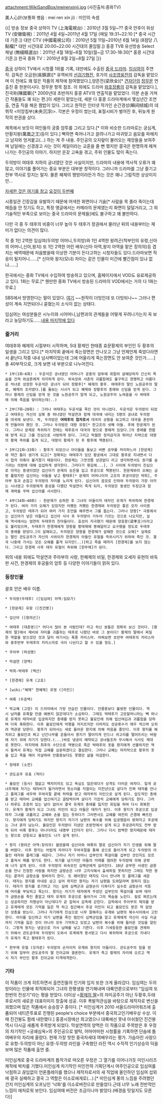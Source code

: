 attachment:WikiSandBox/meirenxinji.jpg
(사진출처:중화TV)

美人心計(보통화 병음 : mei ren xin ji) : 미인의 속셈 

{{|
방송 정보
중국 상하이 TV (上海電視台)：2010년 3월 5일~??
중국 안후이 위성 TV (安徽衛視)：2011년 4월 4일~2011년 4월 17일 (매일 19:31~22:10 [* 중국 시간대 기준.])
대만 CTV (中國電視公司)：2010년 5월 11일~2010년 6월 14일 (8점당 八點檔[* 대만 시간대로 20:00~22:00 시간대의 줄임말.])
홍콩 TVB 유선방송 Select 채널 (無綫精選台)：2011년 4월 18일~6월 10일(월~금 17:30-18:30[* 홍콩 시간대 기준.])
한국 중화 TV：2010년 8월 2일~8월 27일
|}}

[[중국]] 상하이 TV에서 시청률 1위를 기록, 대만에도 수출된 [[중국 드라마]]. [[임심여]]의 주연작. 감독은 오금원(吳錦源)[* 유역비의 [[선검기협전]], 호가의 [[사조영웅전]]의 감독을 맡았으며 이 전에도 꽤 많은 작품의 제작에 참여했었다.],양흔전(梁欣全)[* [[견자단]]의 [[정무문]] 연출진 중 한분이시다. 정무문 항목 참조. 이 외에도 드라마 [[와호장룡]]의 감독을 맡았었다.],진국화(陳國華)[* 2000년대 초반까지 홍콩 ATV의 연출직을 맡았었다. 이분 손을 거쳐간 작품들도 꽤 되는 편.]이 세분이 맡았는데, 세분 다 홍콩 드라마계에서 몇십년간 조연출, 연출 직을 해온 짬밥이 있다. 그리고 원작은 인터넷 작가인 순간경성(瞬间倾城)의 데뷔작 <미앙침부(未央沉浮)>. 각본은 우정이 썼는데, 표절시비가 벌어진 후, 뒤늦게 원작의 판권을 샀다.

제목에서 보듯이 여인들의 궁중 암투를 그리고 있다.[* 이와 비슷한 드라마로는 궁심계, 만황지왕(萬凰之王)등이 있다.] 뻑하면 죽어나가고 끌려나가고 따귀맞고 음모를 파헤치고 남자와 엉겨붙고(...) 하는 게 주 내용. 주인공의 오지랖이 불러오는 재앙들을 보여주며 남일에는 신경끊고 사는 것이 제일이라는 교훈을 줄 뻔 했지만 결국은 현명하게 헤쳐나가는 주인공의 이야기. 하지만 온갖 고욕을 겪고, 주위 인물도 많이 죽는다.

두의방이 여태후 치하의 궁녀였던 것은 사실이지만, 드라마의 내용에 역사적 오류가 꽤 많고, 이야기를 풀어가는 중요 부분은 대부분 창작이다. 그러니까 드라마를 그냥 즐기고 전부 역사로 믿지는 말자. 물론 혜제의 행방이라든가 하는 것은 꽤나 그럼직한 상상이지만...

[http://gall.dcinside.com/list.php?id=cch&no=8487 자세한 것은 여기를 참고]
[http://gall.dcinside.com/list.php?id=cch&no=8488 요것이 두번째]

시종일관 긴장감을 유발하기 때문에 어색한 화면이나 기술[* 사람을 목 졸라 죽이는데 매듭을 안 짓기도 하고, 특정 앵글에서는 카메라의 문제였는지 화면이 덜덜거리고, 그 외 기술적인 부족으로 보이는 중국 드라마의 문제들]에도 불구하고 꽤 볼만하다.

다만 극 중 두 태후의 비중이 너무 높아 두 태후가 정권에서 물러난 뒤의 내용부터는 재미가 없다는 의견이 많다.

작 중 1인 2역한 임심여(두의방 어머니,두의방)와 1인 4역한 왕려곤(척부인의 유령,신아의 어머니,신아,왕지) 또 1인 2역한 어린 배우(신아 아역,왕지 아역을 맡은 장의의)등 겹치는 배역때문에 처음봤을때 이상한 기분이 든다고하는 시청자들도 있다.드라마보면 적응이 될지어니……[* 신아와 왕지(모녀) 차이는 같은 인물이 미간에 빨간점이 있냐 없냐……] 

한국에서는 중화 TV에서 수입하여 방송하고 있으며, 홈페이지에서 VOD도 유료제공하고 있다. 1화는 무료.[* 웬만한 중화 TV에서 방송된 드라마의 VOD에서는 거의 다 1화는 무료.] 

SBS에서 방영한다는 말이 있었다. [http://news.tvreport.co.kr/main.php?cmd=news/news_view&idx=55887 여기] ~~원작이 더빙인데 또 더빙되나~~ 그러나 편성이 계속 지연되더니 묻혔는지 소식이 없는 상태다.

임심여는 여성분들은 시누이와 시어머니,남편과의 관계들을 어떻게 꾸려나가는지 꼭 보라고 농담하기도……[http://biz.heraldm.com/common/Detail.jsp?newsMLId=20100915000759 내용 마지막에 있다]

=== 줄거리 ===
여태후와 혜제의 시절부터 시작하며, 5대 황제인 한태종 효문황제의 부인인 두 황후의 일생을 그리고 있다.[* 마지막회 끝에서 죽는장면은 안나오고 그냥 언제언제 죽었다라면서 끝난다.작중 내내 넘사벽이었는데  그에 어울리게 죽는장면도 안 보여준 것인가……] 총 40부작으로, 크게 보면 네 부분으로 나누어진다.

 * 1부(1화~6화) : 두운석은 궁녀였던 어머니가 궁중의 암투에 휘말려 살해당하자 간신히 목숨을 건져 외삼촌에게 의지하게 된다. 외숙모와 사촌의 괴롭힘에도 불구하고 현명하고 아름다운 처녀로 성장한 두운석은 궁녀가 되어 장황후[* 혜제의 황후. 여태후의 딸인 노원공주의 딸로, 혜제의 조카였다.]를 돌보는 시녀가 되고 혜제와 장황후의 총애와 신임을 얻게 된다. 그러나 황제의 신임을 얻게 된 것을 노원공주가 알게 되고, 노원공주의 노여움을 사 여태후에 의해 죽음을 맞이하는데(..)

 * 2부(7화~20화) : 그러나 여태후는 두운석을 죽인 것이 아니었다. 두운석은 두의방이 되었고 여태후는 자신의 심복 중 하나였던 막설연과 함께 대국에 내리는 5명의 궁녀로 두의방을 대국에 보낸다. 즉, 두의방은 '''여태후의 첩자로서''' 대국의 상황을 보고하고 대국을 혼란하게 만들어야 했던 것. 그러나 두의방은 대왕 유항[* 한고조의 넷째 아들. 후에 한문제가 된다. 그러나 문제로 즉위하기 전에는 제후로서 대국의 왕으로 봉해져 있었다.]의 총애를 한몸에 받게 되고 그를 진심으로 사랑하게 된다. 그리고 탁월한 정치감각과 뛰어난 지략으로 대왕의 황제 즉위를 돕게 되고, 대왕이 황제가 된 후 황후에 책봉된다.

 * 3부(21화~33화) : 황후가 되었으나 아이들을 돌보고 바쁜 공무를 처리하느라 [한문제]와 약간 틈이 생기게 되고[* 정확히는 여태후가 있던 황궁에서 그대로 황후로 지내면서 다시 첩자 의혹이 불거졌기 때문이다. 한문제는 그깟것쯤 상관없다 라고 생각하면서도 뭔가를 숨기려는 의방에 대해 섭섭하게 생각한다. 그러다가 홧김에...], 그 사이에 두의방이 진심으로 아끼는 동생이었던 섭신아가 문제의 승은을 입고 후궁으로 책봉된다. 한문제와의 오해는 금방 풀렸지만 섭신아는 아들을 낳고 황태후[* 문제의 어머니이자 고조의 후궁이었던 박희], 주아부 등과 손잡고 두의방의 자리를 노리게 된다. 섭신아의 음모로 인하여 두의방이 가장 아끼는 시녀였고 두의방에게 충성을 다했던 막설연이 죽게 되자, 두의방은 동생인 두장군과 함께 계략을 꾸며 섭신아를 사사한다. 

 * 4부(34화~40화) : 한문제가 승하한 후 그녀의 아들이자 태자인 유계가 즉위하여 한경제가 된다. 여러 가지 오해가 있었지만 어쨌든 저쨌든 한경제와 두의방은 좋은 모자 사이였고, 두의방은 태후가 되어 여러 가지 조언을 해주면서 그를 돕는다. 그러나 양왕[* 극중에서는 섭신아가 낳은 아들이고 섭신아 사사 후 두의방이 거두어 기르는 것으로 나오지만, 실제 역사에서는 엄연히 두태후의 친아들이다. 효성이 지극했기 때문에 양효왕(梁孝王)이라고도 불리었으며, 두태후가 한경제에게 양왕을 황태제에 봉해달라고 요구했을 정도로 두태후의 총애를 받았다.]이 살해되고, 두의방은 양왕을 한경제가 살해한 것으로 오해[* 실제로는 딸인 관도공주가 자신의 사위이자 한경제의 아들인 유철을 즉위시키기 위하여 죽인 것. 결국 나중에 가서는 모든 오해를 풀게 되지만(..)]하고 죽을 때까지 [한경제]를 보지 않는다. 그리고 한경제 사후 태자 유철이 즉위해 [한무제]가 된다.

위의 내용 외에도 막설연과 주아부의 사랑, 한혜제의 비밀, 한경제와 오세자 유현의 바둑판 사건, 한경제의 후궁들의 암투 등 다양한 이야기들이 얽혀 있다.

=== 등장인물 ===
괄호 안은 배우 이름.

 * 두의방(두태후) ([임심여] 아역:임묘가)

 * [한문제] 유항 ([진건봉])

 * 섭신아 ([왕려곤])

 * 여태후 (대춘영)[* 어디서 많이 본 사람인데? 라고 하신 분들은 정확히 보신 것이다. [황제의 딸]에서 제비와 자미를 괴롭히는 태후로 나왔던 바로 그 분이다! 황제의 딸에서 찌질한 역할을 맡으셨던 것과 달리 여기서는 폭풍 카리스마. 어찌보면 초반부 여태후의 카리스마와 중후반부 두태후의 카리스마로 극이 나뉜다고 할 수 있을 정도.]

 * 주아부 (하성명)

 * 막설연 (양멱)

 * 박희-박태후 (백산)

 * [한경제] 유계 (고호)

 * [wiki:"혜제" 한혜제] 유영 ([라진])

 * 여록 (두준택)

 * 박교혜 (고양) 이 드라마에서 가장 안습인 인물이다. 안릉용보다 불쌍한 인물이다. 역시 남자를 유혹할 만큼 예쁘지 않은데다가 소심하다. 그래도 박태후가 고모할머니라는 빽 하나로 유계의 태자비로 입궁하지만 총애를 받지 못하고 율묘인에 의해 업신여김과 괴롭힘을 당하며 더욱 흑화한다. 이후 율묘인에게 악행을 저지르지만 이마저도 성공횟수가 매우 적으며 오히려 역관광 당한다. 황후가 되어서는 새로 들어온 왕지에 의해 마음을 졸인다. 이후 왕지를 해치려고 율묘인과 짜고 난간나무를 흔들어서 왕지가 떨어지게 만드나 귀고리를 떨어뜨리는 바람에 자기 꾀에 자기가 당한다.(...)바로 냉궁이 예약되고 궁녀들조차 무시해서 식사도 제대로 못한다. 마지막에 최후의 수단으로 역병으로 죽은 박태후의 옷을 왕지에게 선물하지만 역시 들켜서 유계는 직접 교혜를 심문하겠다고 결심한다. 그러나 교혜는 마지막으로 황후의 옷을 입고 목을 매어 자살하여 안릉용보다도 못했던 삶을 마감한다.

 * 장태후 (소천) 

 * 관도공주 유표 (척미)

 * 율묘인 (등사) 철없고 백치미끼도 있고 욕심도 많은데다가 성격도 더러운 여자다. 일개 궁녀주제에 자기는 태자비가 될거라면서 헛소리를 지껄이는 미친년으로 살다가 진짜 태자를 만나고 플래그를 세우며 우여곡절 끝에 허락을 받고 태자부의 미인으로 살게 된다. 압도적인 총애를 받고 태자비 교혜를 업신여기고 골탕먹이며 살다가 가끔씩 교혜에게 당하기도 한다. 그러나 하루도 조용히 있는 날이 없어서 결국 유계의 총애를 잃지만 회임을 하여 다시 회복한다. 유계가 황제가 되고 그녀도 미인이 되고 아들은 태자가 된다. 이후 왕지가 후궁으로 입궁하자 그녀를 괴롭히고 교혜와 손을 잡는 듯하다가 그러면서도 교혜를 여전히 곤경에 빠뜨린다. 왕지에게 당하기도 하지만 왕지가 자기가 남편의 복수를 위해 입궁했음이 밝혀지고 후궁에는 그녀 혼자 남는다. 율묘인은 두의방이 지냈던 초방전에서 살게 되고 후궁관리직도 전부 맡게 되어 비록 황후는 아니더라도 내명부 1인자가 된다. 그러나 다시 컴백한 왕지때문에 태자는 왕으로 강등되고 율묘인도 나가 살게 된다.

 * 왕지 (왕려곤 아역:장의의) 젊었을때 섭신아와 여록의 딸로 섭신아가 자기 인생을 위해 딸을 버렸다. 이후 왕지는 어렵게 자라다가 우여곡절을 통해 궁으로 들어가게 되고 두의방의 아들인 태자와 플래그를 세운다. 그러나 자기 어머니 섭부인의 목걸이를 섭부인 것인지도 모르고 훔쳐서 매를 맞기도 한다. 위기를 넘기지만 아들의 미래를 염려한 두의방에 의해 궁밖에 나가 살게 된다. 이후 두의방의 외숙모인 심벽군에게 길러진다. 10년 공부한 서생인 금왕손을 만나 진정한 사랑을 하지만 금왕손은 너무 고지식해서 출세하질 못하지만 그래도 착한 왕지는 끝까지 금왕손을 뒷바라지 한다. 또 헤어졌던 태자도 다시 만나며 또 플래그를 세운다. 태자는 왕지를 아내로 삼고 싶어 하지만 왕지는 자기 남편을 도와달라며 원하지 않는다. 태자가 왕지를 포기하고 가는 길에 심벽군과 금왕손이 다투다가 실수로 금왕손이 석등에 머리를 부딪히고 죽는다. 왕지는 자기가 태자에게 주었던 섭부인의 목걸이를 보며 태자가 금왕손을 죽인 줄알고 태자 유계의 후궁으로 들어가서 그의 목숨을 노린다. 칼로 찌르는데는 성공하지만 치명상이 아닌데다가 곧 잡혀서 감옥에 갇힌다. 감옥에서 주아부의 제의를 받고 유계에게 모든 기억을 잃은 척 하고 접근해서 후궁 미인이 되고 율묘인도 받은 적 없었던 성총을 받는다. 그러나 자기에게 진심으로 너무 잘해주는 유계와 남편의 복수사이에서 고민한다. 아이를 임신하고 자기 남편을 죽인 범인이 심벽군임을 알고 유계에게 자신이 사실 지금까지 기억을 잃은 것이 아니라 모두 기억하고 있었고 남편의 복수를 위해 들어온 것임을 알린다. 그렇게 왕지는 냉궁으로 가서 남매를 낳고 기른다. 이후 기세등등한 율묘인을 견제하기 위해서 관도공주와 두의방이 도와서 유계에게 용서받고 다시 복위하여 후궁으로 지내다가 유계가 죽고 황태후가 된다.

 * 한무제 유철 (모자준) 두의방의 손자이자 유계와 왕지의 아들이다. 관도공주의 힘을 얻기 위해 일부러 관도공주의 딸 진아교와 결혼한다. 유계가 죽고 황제의 자리에 오르고 역시 자기 부인인 황후 진아교와 티격태격한다.

=== 기타 ===
이 작품이 크게 히트하면서 출연진들의 인기와 입지 또한 크게 올라갔다. 임심여는 두의방이라는 인물에 최적화되어 그녀의 한평생을 연기해내며 대륙언론으로부터 "임심여 또한번의 전성기"라는 평을 받았다. 더이상 <[[황제의 딸]]>의 자미공주가 아닌 두황후,두태후로서의 새로운 대표이미지 창출에 성공. 이후 폭발적관심을 바탕으로 제작자로 변신을 꾀했으며 많은 작품에서 승승장구 중이다. [* 미인심계가 2010 서울드라마어워즈에 출품되어 네티즌투표로 진행된 people's choice 부분에서 중국최고인기배우상 수상. 이때 진건봉도 함레 내한했다.] 홍콩시장에선 최고였으나 대륙에선 못내 아쉬웠던 진건봉역시 다시금 새롭게 주목받게 되었다. 막설연역의 양멱은 이 작품으로 주목받은 후 우정의 차기작인 <궁쇄심옥>의 주인공으로 발탁, 어마어마한 시청률을 기록하면 단숨에 톱여배우의 자리에 올랐다. 현재 가장 핫한 중국차세대 여배우라는 평가. 가슴아린 사랑으로 유항-두의방이 아닌 유영-두의방 라인을 구축했던 라진 역시 수직적 인기상승의 덕을보며 많은 작품에 출연 중.

미인심계로 중국 드라마계의 톱작가로 떠오른 우정은 그 열기를 이어나가듯 미인시리즈 제작에 박차를 기했다.미인심계 차기작인 미인천하 기획단계시 여주인공으로 임심여를 낙점하고 끊임없이 언론플레이를 했으나 제작자로서의 새 직업에 올인하던 임심여 섭외에 결국 실패하고 결국 그 역할은 이소로에게로(...).[* 미인심계 풍의 느낌을 주려했던 건지 미인심계의 오프닝인 '낙화'를 이소로버전으로 만들었다.근데 너무 노래 전반적인 느낌이 애처로워 보인다. 임심여때 버전은 조금이나마 밝았다.(배경음 탓일지도 모른다)]
